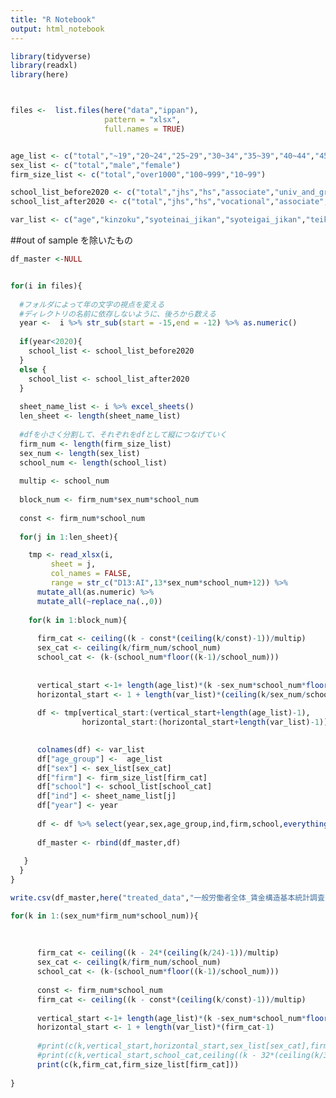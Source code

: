 ---
title: "R Notebook"
output: html_notebook
---



```{r}
library(tidyverse)
library(readxl)
library(here)



files <-  list.files(here("data","ippan"),
                     pattern = "xlsx",
                     full.names = TRUE)



```


```{r, warning=FALSE}

age_list <- c("total","~19","20~24","25~29","30~34","35~39","40~44","45~49","50~54","55~59","60~64","65~69","70~")
sex_list <- c("total","male","female")
firm_size_list <- c("total","over1000","100~999","10~99")

school_list_before2020 <- c("total","jhs","hs","associate","univ_and_grad")
school_list_after2020 <- c("total","jhs","hs","vocational","associate","univ","grad","NA")

var_list <- c("age","kinzoku","syoteinai_jikan","syoteigai_jikan","teiki","syoteinai","tokubetsu","labor")


```


##out of sample を除いたもの

```{r, warning=FALSE}
df_master <-NULL


for(i in files){
  
  #フォルダによって年の文字の視点を変える
  #ディレクトリの名前に依存しないように、後ろから数える
  year <-  i %>% str_sub(start = -15,end = -12) %>% as.numeric()
  
  if(year<2020){
    school_list <- school_list_before2020
  } 
  else {
    school_list <- school_list_after2020
  }
  
  sheet_name_list <- i %>% excel_sheets()
  len_sheet <- length(sheet_name_list)
  
  #dfを小さく分割して、それぞれをdfとして縦につなげていく
  firm_num <- length(firm_size_list)
  sex_num <- length(sex_list)
  school_num <- length(school_list)
  
  multip <- school_num
  
  block_num <- firm_num*sex_num*school_num
  
  const <- firm_num*school_num
  
  for(j in 1:len_sheet){

    tmp <- read_xlsx(i,
         sheet = j,
         col_names = FALSE,
         range = str_c("D13:AI",13*sex_num*school_num+12)) %>% 
      mutate_all(as.numeric) %>% 
      mutate_all(~replace_na(.,0))
      
    for(k in 1:block_num){
      
      firm_cat <- ceiling((k - const*(ceiling(k/const)-1))/multip)
      sex_cat <- ceiling(k/firm_num/school_num)
      school_cat <- (k-(school_num*floor((k-1)/school_num)))
      
      
      vertical_start <-1+ length(age_list)*(k -sex_num*school_num*floor((k-1)/sex_num/school_num)-1)
      horizontal_start <- 1 + length(var_list)*(ceiling(k/sex_num/school_num)-1)
      
      df <- tmp[vertical_start:(vertical_start+length(age_list)-1),
                horizontal_start:(horizontal_start+length(var_list)-1)]
      

      colnames(df) <- var_list
      df["age_group"] <-  age_list
      df["sex"] <- sex_list[sex_cat]
      df["firm"] <- firm_size_list[firm_cat]
      df["school"] <- school_list[school_cat]
      df["ind"] <- sheet_name_list[j]
      df["year"] <- year
      
      df <- df %>% select(year,sex,age_group,ind,firm,school,everything())
      
      df_master <- rbind(df_master,df)
    
   }
  }
}

write.csv(df_master,here("treated_data","一般労働者全体_賃金構造基本統計調査.csv"),fileEncoding = "cp932")

```

```{r}
for(k in 1:(sex_num*firm_num*school_num)){
  
      
  
      firm_cat <- ceiling((k - 24*(ceiling(k/24)-1))/multip)
      sex_cat <- ceiling(k/firm_num/school_num)
      school_cat <- (k-(school_num*floor((k-1)/school_num)))
      
      const <- firm_num*school_num
      firm_cat <- ceiling((k - const*(ceiling(k/const)-1))/multip)
      
      vertical_start <-1+ length(age_list)*(k -sex_num*school_num*floor((k-1)/sex_num/school_num)-1)
      horizontal_start <- 1 + length(var_list)*(firm_cat-1)
      
      #print(c(k,vertical_start,horizontal_start,sex_list[sex_cat],firm_size_list[firm_cat],school_list[school_cat]))
      #print(c(k,vertical_start,school_cat,ceiling((k - 32*(ceiling(k/32)-1))/multip),32*(ceiling(k/32)-1)))
      print(c(k,firm_cat,firm_size_list[firm_cat]))
  
}
```


